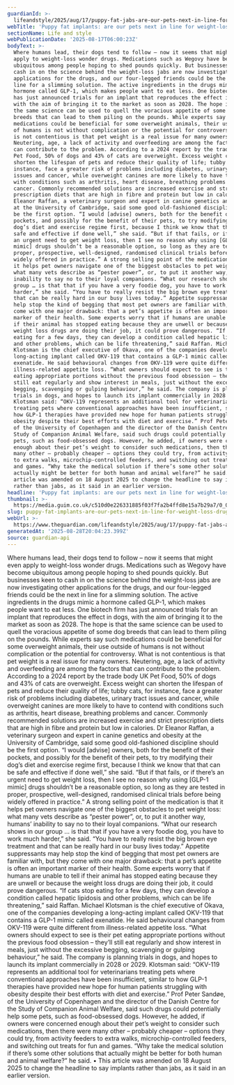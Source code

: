 ```yaml
---
guardianId: >-
  lifeandstyle/2025/aug/17/puppy-fat-jabs-are-our-pets-next-in-line-for-weight-loss-drugs
webTitle: 'Puppy fat implants: are our pets next in line for weight-loss drugs?'
sectionName: Life and style
webPublicationDate: '2025-08-17T06:00:23Z'
bodyText: >-
  Where humans lead, their dogs tend to follow – now it seems that might even
  apply to weight-loss wonder drugs. Medications such as Wegovy have become
  ubiquitous among people hoping to shed pounds quickly. But businesses keen to
  cash in on the science behind the weight-loss jabs are now investigating other
  applications for the drugs, and our four-legged friends could be the next in
  line for a slimming solution. The active ingredients in the drugs mimic a
  hormone called GLP-1, which makes people want to eat less. One biotech firm
  has just announced trials for an implant that reproduces the effect in dogs,
  with the aim of bringing it to the market as soon as 2028. The hope is that
  the same science can be used to quell the voracious appetite of some dog
  breeds that can lead to them piling on the pounds. While experts say such
  medications could be beneficial for some overweight animals, their use outside
  of humans is not without complication or the potential for controversy. What
  is not contentious is that pet weight is a real issue for many owners.
  Neutering, age, a lack of activity and overfeeding are among the factors that
  can contribute to the problem. According to a 2024 report by the trade body UK
  Pet Food, 50% of dogs and 43% of cats are overweight. Excess weight can
  shorten the lifespan of pets and reduce their quality of life; tubby cats, for
  instance, face a greater risk of problems including diabetes, urinary tract
  issues and cancer, while overweight canines are more likely to have to contend
  with conditions such as arthritis, heart disease, breathing problems and
  cancer. Commonly recommended solutions are increased exercise and strict
  prescription diets that are high in fibre and protein but low in calories. Dr
  Eleanor Raffan, a veterinary surgeon and expert in canine genetics and obesity
  at the University of Cambridge, said some good old-fashioned discipline should
  be the first option. “I would [advise] owners, both for the benefit of their
  pockets, and possibly for the benefit of their pets, to try modifying their
  dog’s diet and exercise regime first, because I think we know that that can be
  safe and effective if done well,” she said. “But if that fails, or if there’s
  an urgent need to get weight loss, then I see no reason why using [GLP-1
  mimic] drugs shouldn’t be a reasonable option, so long as they are tested in
  proper, prospective, well-designed, randomised clinical trials before being
  widely offered in practice.” A strong selling point of the medication is that
  it helps pet owners navigate one of the biggest obstacles to pet weight loss:
  what many vets describe as “pester power”, or, to put it another way, humans’
  inability to say no to their loyal companions. “What our research shows in our
  group … is that that if you have a very foodie dog, you have to work much
  harder,” she said. “You have to really resist the big brown eye treatment and
  that can be really hard in our busy lives today.” Appetite suppressants may
  help stop the kind of begging that most pet owners are familiar with, but they
  come with one major drawback: that a pet’s appetite is often an important
  marker of their health. Some experts worry that if humans are unable to tell
  if their animal has stopped eating because they are unwell or because the
  weight loss drugs are doing their job, it could prove dangerous. “If cats stop
  eating for a few days, they can develop a condition called hepatic lipidosis
  and other problems, which can be life threatening,” said Raffan. Michael
  Klotsman is the chief executive of Okava, one of the companies developing a
  long-acting implant called OKV-119 that contains a GLP-1 mimic called
  exenatide. He said behavioural changes from OKV-119 were quite different from
  illness-related appetite loss. “What owners should expect to see is their pet
  eating appropriate portions without the previous food obsession – they’ll
  still eat regularly and show interest in meals, just without the excessive
  begging, scavenging or gulping behaviour,” he said. The company is planning
  trials in dogs, and hopes to launch its implant commercially in 2028 or 2029.
  Klotsman said: “OKV-119 represents an additional tool for veterinarians
  treating pets where conventional approaches have been insufficient, similar to
  how GLP-1 therapies have provided new hope for human patients struggling with
  obesity despite their best efforts with diet and exercise.” Prof Peter Sandøe,
  of the University of Copenhagen and the director of the Danish Centre for the
  Study of Companion Animal Welfare, said such drugs could potentially help some
  pets, such as food-obsessed dogs. However, he added, if owners were concerned
  enough about their pet’s weight to consider such medications, then there were
  many other – probably cheaper – options they could try, from activity feeders
  to extra walks, microchip-controlled feeders, and switching out treats for fun
  and games. “Why take the medical solution if there’s some other solutions that
  actually might be better for both human and animal welfare?” he said. • This
  article was amended on 18 August 2025 to change the headline to say implants
  rather than jabs, as it said in an earlier version.
headline: 'Puppy fat implants: are our pets next in line for weight-loss drugs?'
thumbnail: >-
  https://media.guim.co.uk/c510d0e226331885f03f7fa2b4ffd8e15a7b29a7/0_0_3568_2855/500.jpg
slug: puppy-fat-implants-are-our-pets-next-in-line-for-weight-loss-drugs
webUrl: >-
  https://www.theguardian.com/lifeandstyle/2025/aug/17/puppy-fat-jabs-are-our-pets-next-in-line-for-weight-loss-drugs
generatedAt: '2025-08-28T20:04:23.399Z'
source: guardian-api
---
```

Where humans lead, their dogs tend to follow – now it seems that might even apply to weight-loss wonder drugs. Medications such as Wegovy have become ubiquitous among people hoping to shed pounds quickly. But businesses keen to cash in on the science behind the weight-loss jabs are now investigating other applications for the drugs, and our four-legged friends could be the next in line for a slimming solution. The active ingredients in the drugs mimic a hormone called GLP-1, which makes people want to eat less. One biotech firm has just announced trials for an implant that reproduces the effect in dogs, with the aim of bringing it to the market as soon as 2028. The hope is that the same science can be used to quell the voracious appetite of some dog breeds that can lead to them piling on the pounds. While experts say such medications could be beneficial for some overweight animals, their use outside of humans is not without complication or the potential for controversy. What is not contentious is that pet weight is a real issue for many owners. Neutering, age, a lack of activity and overfeeding are among the factors that can contribute to the problem. According to a 2024 report by the trade body UK Pet Food, 50% of dogs and 43% of cats are overweight. Excess weight can shorten the lifespan of pets and reduce their quality of life; tubby cats, for instance, face a greater risk of problems including diabetes, urinary tract issues and cancer, while overweight canines are more likely to have to contend with conditions such as arthritis, heart disease, breathing problems and cancer. Commonly recommended solutions are increased exercise and strict prescription diets that are high in fibre and protein but low in calories. Dr Eleanor Raffan, a veterinary surgeon and expert in canine genetics and obesity at the University of Cambridge, said some good old-fashioned discipline should be the first option. “I would [advise] owners, both for the benefit of their pockets, and possibly for the benefit of their pets, to try modifying their dog’s diet and exercise regime first, because I think we know that that can be safe and effective if done well,” she said. “But if that fails, or if there’s an urgent need to get weight loss, then I see no reason why using [GLP-1 mimic] drugs shouldn’t be a reasonable option, so long as they are tested in proper, prospective, well-designed, randomised clinical trials before being widely offered in practice.” A strong selling point of the medication is that it helps pet owners navigate one of the biggest obstacles to pet weight loss: what many vets describe as “pester power”, or, to put it another way, humans’ inability to say no to their loyal companions. “What our research shows in our group … is that that if you have a very foodie dog, you have to work much harder,” she said. “You have to really resist the big brown eye treatment and that can be really hard in our busy lives today.” Appetite suppressants may help stop the kind of begging that most pet owners are familiar with, but they come with one major drawback: that a pet’s appetite is often an important marker of their health. Some experts worry that if humans are unable to tell if their animal has stopped eating because they are unwell or because the weight loss drugs are doing their job, it could prove dangerous. “If cats stop eating for a few days, they can develop a condition called hepatic lipidosis and other problems, which can be life threatening,” said Raffan. Michael Klotsman is the chief executive of Okava, one of the companies developing a long-acting implant called OKV-119 that contains a GLP-1 mimic called exenatide. He said behavioural changes from OKV-119 were quite different from illness-related appetite loss. “What owners should expect to see is their pet eating appropriate portions without the previous food obsession – they’ll still eat regularly and show interest in meals, just without the excessive begging, scavenging or gulping behaviour,” he said. The company is planning trials in dogs, and hopes to launch its implant commercially in 2028 or 2029. Klotsman said: “OKV-119 represents an additional tool for veterinarians treating pets where conventional approaches have been insufficient, similar to how GLP-1 therapies have provided new hope for human patients struggling with obesity despite their best efforts with diet and exercise.” Prof Peter Sandøe, of the University of Copenhagen and the director of the Danish Centre for the Study of Companion Animal Welfare, said such drugs could potentially help some pets, such as food-obsessed dogs. However, he added, if owners were concerned enough about their pet’s weight to consider such medications, then there were many other – probably cheaper – options they could try, from activity feeders to extra walks, microchip-controlled feeders, and switching out treats for fun and games. “Why take the medical solution if there’s some other solutions that actually might be better for both human and animal welfare?” he said. • This article was amended on 18 August 2025 to change the headline to say implants rather than jabs, as it said in an earlier version.
